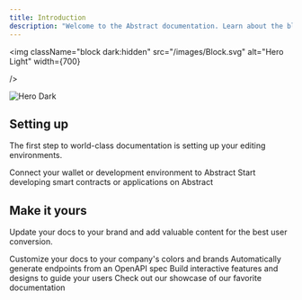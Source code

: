 ```yaml
---
title: Introduction
description: "Welcome to the Abstract documentation. Learn about the blockchain leading the next generation of consumer crypto."
---
```


<img className="block dark:hidden" src="/images/Block.svg" alt="Hero Light"
  width={700}

/>

<img
  className="hidden dark:block"
  src="/images/Block.svg"
  alt="Hero Dark"
  width={700}
/>

## Setting up

The first step to world-class documentation is setting up your editing environments.

<CardGroup cols={2}>
  <Card
    title="Connect to Abstract"
    icon="plug"
    href="/introduction/connect-to-abstract"
  >
    Connect your wallet or development environment to Abstract
  </Card>
  <Card
    title="Start Building on Abstract"
    icon="rocket"
    href="/build-on-abstract/getting-started"
  >
    Start developing smart contracts or applications on Abstract
  </Card>
</CardGroup>

## Make it yours

Update your docs to your brand and add valuable content for the best user conversion.

<CardGroup cols={2}>
  <Card
    title="Customize Style"
    icon="palette"
    href="https://mintlify.com/docs/settings/global"
  >
    Customize your docs to your company's colors and brands
  </Card>
  <Card
    title="Reference APIs"
    icon="code"
    href="https://mintlify.com/docs/api-playground/openapi"
  >
    Automatically generate endpoints from an OpenAPI spec
  </Card>
  <Card
    title="Add Components"
    icon="screwdriver-wrench"
    href="https://mintlify.com/docs/components/accordion"
  >
    Build interactive features and designs to guide your users
  </Card>
  <Card
    title="Get Inspiration"
    icon="stars"
    href="https://mintlify.com/customers"
  >
    Check out our showcase of our favorite documentation
  </Card>
</CardGroup>
